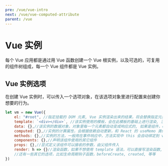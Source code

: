 ```yaml
---
pre: /vue/vue-intro
next: /vue/vue-computed-attribute
parent: /vue
---
```

# Vue 实例
每个 Vue 应用都是通过用 Vue 函数创建一个 Vue 根实例，以及可选的，可复用的组件树组成，每一个 Vue 组件都是 Vue 实例。 

## Vue 实例选项 
在创建 Vue 实例时，可以传入一个选项对象，在该选项对象里进行配置来创建你想要的行为。  
```js
let vm = new Vue({
    el: "#root", //指定挂载的 DOM 元素, Vue 实例渲染出来的结果，将会替换指定元素的内容
    template: `<div></div>`, //该实例使用的模板，会在此模板的基础上进行渲染, 注意该模板只能有一个根元素
    data: {},//该实例的数据对象，对象里每一个元素都自动变成响应式的, 如果是组件，data 选项必须为函数
    computed: {},//实例的计算属性，会根据依赖自动更新，和 React 的 useMemo 类似
    methods: {},//实例的方法，一般用在事件响应中，方法实现中 this 会自动绑定到 vue 实例
    components: {},//声明该组件使用的其它组件
    props: {},//显式定义该组件可以接收的参数，由父组件传入
    render: h => {}//渲染函数，如果不想使用 template 语法，可以直接写渲染函数, 这个就和 React 的 render 函数类似，只是有自己的一些规则
    //还有一些其它的选项，比如生命周期钩子函数，beforeCreate, created, 等等   
})
```